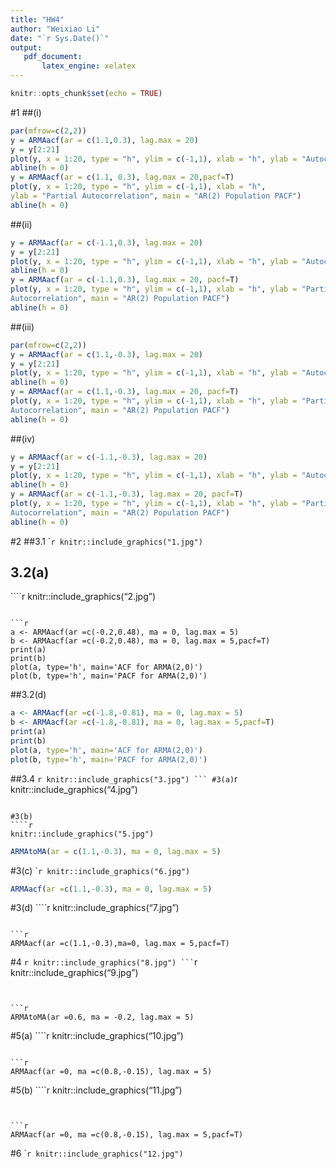 ```yaml
---
title: "HW4"
author: "Weixiao Li"
date: "`r Sys.Date()`"
output:
   pdf_document:
       latex_engine: xelatex
---
```


```r
knitr::opts_chunk$set(echo = TRUE)
```

#1
##(i)
```r
par(mfrow=c(2,2))
y = ARMAacf(ar = c(1.1,0.3), lag.max = 20)
y = y[2:21]
plot(y, x = 1:20, type = "h", ylim = c(-1,1), xlab = "h", ylab = "Autocorrelation", main = "AR(2) Population ACF")
abline(h = 0)
y = ARMAacf(ar = c(1.1, 0.3), lag.max = 20,pacf=T)
plot(y, x = 1:20, type = "h", ylim = c(-1,1), xlab = "h",
ylab = "Partial Autocorrelation", main = "AR(2) Population PACF")
abline(h = 0)
```

##(ii)
```r
y = ARMAacf(ar = c(-1.1,0.3), lag.max = 20)
y = y[2:21]
plot(y, x = 1:20, type = "h", ylim = c(-1,1), xlab = "h", ylab = "Autocorrelation", main = "AR(2) Population ACF")
abline(h = 0)
y = ARMAacf(ar = c(-1.1,0.3), lag.max = 20, pacf=T)
plot(y, x = 1:20, type = "h", ylim = c(-1,1), xlab = "h", ylab = "Partial
Autocorrelation", main = "AR(2) Population PACF")
abline(h = 0)
```

##(iii)
```r
par(mfrow=c(2,2))
y = ARMAacf(ar = c(1.1,-0.3), lag.max = 20)
y = y[2:21]
plot(y, x = 1:20, type = "h", ylim = c(-1,1), xlab = "h", ylab = "Autocorrelation", main = "AR(2) Population ACF")
abline(h = 0)
y = ARMAacf(ar = c(1.1,-0.3), lag.max = 20, pacf=T)
plot(y, x = 1:20, type = "h", ylim = c(-1,1), xlab = "h", ylab = "Partial
Autocorrelation", main = "AR(2) Population PACF")
abline(h = 0)
```

##(iv)
```r
y = ARMAacf(ar = c(-1.1,-0.3), lag.max = 20)
y = y[2:21]
plot(y, x = 1:20, type = "h", ylim = c(-1,1), xlab = "h", ylab = "Autocorrelation", main = "AR(2) Population ACF")
abline(h = 0)
y = ARMAacf(ar = c(-1.1,-0.3), lag.max = 20, pacf=T)
plot(y, x = 1:20, type = "h", ylim = c(-1,1), xlab = "h", ylab = "Partial
Autocorrelation", main = "AR(2) Population PACF")
abline(h = 0)
```
#2
##3.1
````r
knitr::include_graphics("1.jpg")
```


## 3.2(a)
````r
knitr::include_graphics("2.jpg")

```

```r
a <- ARMAacf(ar =c(-0.2,0.48), ma = 0, lag.max = 5)
b <- ARMAacf(ar =c(-0.2,0.48), ma = 0, lag.max = 5,pacf=T)
print(a)
print(b)
plot(a, type='h', main='ACF for ARMA(2,0)')
plot(b, type='h', main='PACF for ARMA(2,0)')
```

##3.2(d)
```r
a <- ARMAacf(ar =c(-1.8,-0.81), ma = 0, lag.max = 5)
b <- ARMAacf(ar =c(-1.8,-0.81), ma = 0, lag.max = 5,pacf=T)
print(a)
print(b)
plot(a, type='h', main='ACF for ARMA(2,0)')
plot(b, type='h', main='PACF for ARMA(2,0)')
```
##3.4
````r
knitr::include_graphics("3.jpg")
```
#3(a)
````r
knitr::include_graphics("4.jpg")
```

#3(b)
````r
knitr::include_graphics("5.jpg")
```


```r
ARMAtoMA(ar = c(1.1,-0.3), ma = 0, lag.max = 5)
```
#3(c)
````r
knitr::include_graphics("6.jpg")
```

```r
ARMAacf(ar =c(1.1,-0.3), ma = 0, lag.max = 5)
```
#3(d)
````r
knitr::include_graphics("7.jpg")

```

```r
ARMAacf(ar =c(1.1,-0.3),ma=0, lag.max = 5,pacf=T)
```
#4
````r
knitr::include_graphics("8.jpg")
```
````r
knitr::include_graphics("9.jpg")

```


```r
ARMAtoMA(ar =0.6, ma = -0.2, lag.max = 5)
```
#5(a)
````r
knitr::include_graphics("10.jpg")

```

```r
ARMAacf(ar =0, ma =c(0.8,-0.15), lag.max = 5)
```
#5(b)
````r
knitr::include_graphics("11.jpg")

```


```r
ARMAacf(ar =0, ma =c(0.8,-0.15), lag.max = 5,pacf=T)
```
#6
````r
knitr::include_graphics("12.jpg")
```

